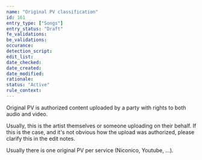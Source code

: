```yaml
---
name: "Original PV classification"
id: 161
entry_type: ["Songs"]
entry_status: "Draft"
fe_validations:
be_validations:
occurance:
detection_script:
edit_list:
date_checked:
date_created:
date_modified:
rationale:
status: "Active"
rule_context:
---
```

Original PV is authorized content uploaded by a party with rights to both audio and video.

Usually, this is the artist themselves or someone uploading on their behalf. If this is the case, and it's not obvious how the upload was authorized, please clarify this in the edit notes.

Usually there is one original PV per service (Niconico, Youtube, ...).

